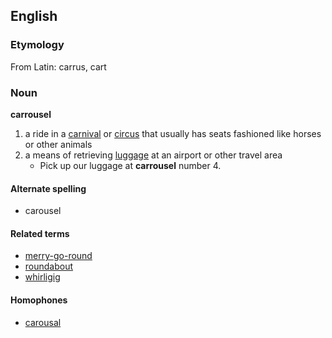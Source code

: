 == English ==
=== Etymology ===
From Latin: carrus, cart
=== Noun ===
'''carrousel'''
# a ride in a [[carnival]] or [[circus]] that usually has seats fashioned like horses or other animals
# a means of retrieving [[luggage]] at an airport or other travel area
#* Pick up our luggage at '''carrousel''' number 4.
==== Alternate spelling ====
* carousel
==== Related terms ====
*[[merry-go-round]]
*[[roundabout]]
*[[whirligig]]
==== Homophones ====
*[[carousal]]